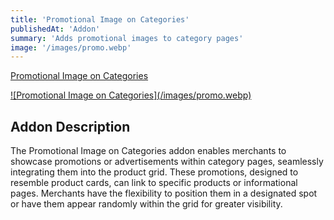 ```yaml
---
title: 'Promotional Image on Categories'
publishedAt: 'Addon'
summary: 'Adds promotional images to category pages'
image: '/images/promo.webp'
---
```


[Promotional Image on Categories](https://addons.intuitsolutions.net/shop-all/)

<a href="/images/promo.webp">
![Promotional Image on Categories](/images/promo.webp)
</a>

## Addon Description

The Promotional Image on Categories addon enables merchants to showcase promotions or advertisements within category pages, seamlessly integrating them into the product grid. These promotions, designed to resemble product cards, can link to specific products or informational pages. Merchants have the flexibility to position them in a designated spot or have them appear randomly within the grid for greater visibility.
